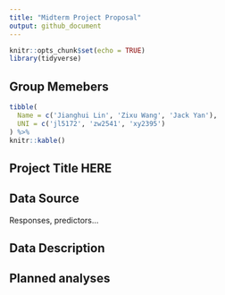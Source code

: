 ```yaml
---
title: "Midterm Project Proposal"
output: github_document
---
```


```r
knitr::opts_chunk$set(echo = TRUE)
library(tidyverse)
```

## Group Memebers
```r
tibble(
  Name = c('Jianghui Lin', 'Zixu Wang', 'Jack Yan'),
  UNI = c('jl5172', 'zw2541', 'xy2395')
) %>% 
knitr::kable()
```

## Project Title HERE

## Data Source

Responses, predictors...

## Data Description

## Planned analyses

